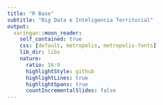 ```yaml
---
title: "R Base"
subtitle: "Big Data e Inteligencia Territorial"
output:
  xaringan::moon_reader:
    self_contained: true
    css: [default, metropolis, metropolis-fonts]
    lib_dir: libs
    nature:
      ratio: 16:9
      highlightStyle: github
      highlightLines: true
      highlightSpans: true
      countIncrementalSlides: false
---
```



<style type="text/css">

.remark-slide-content {
    font-size: 25px;
    padding: 1em 1em 1em 1em;
}

```css

.remark-code{
  line-height: 1.5; font-size: 80%
}

@media print {
  .has-continuation {
    display: block;
  }
}
```


```r
##~~~~~~~~~~~~~~~~~~~~~~~~~~~~~~~~~~~~~~~~~~~~~~~~~~~~~~~~~~~~~~~~~~~~~~~~~~~~~~
##                                  PIZARRA                                 ----
##~~~~~~~~~~~~~~~~~~~~~~~~~~~~~~~~~~~~~~~~~~~~~~~~~~~~~~~~~~~~~~~~~~~~~~~~~~~~~~
xaringanExtra::use_scribble()
```


```r
##~~~~~~~~~~~~~~~~~~~~~~~~~~~~~~~~~~~~~~~~~~~~~~~~~~~~~~~~~~~~~~~~~~~~~~~~~~~~~~
##                                  cLIPBOARD                               ----
##~~~~~~~~~~~~~~~~~~~~~~~~~~~~~~~~~~~~~~~~~~~~~~~~~~~~~~~~~~~~~~~~~~~~~~~~~~~~~~
htmltools::tagList(
  xaringanExtra::use_clipboard(
    button_text = "<i class=\"fa fa-Copiar código\"></i>",
    success_text = "<i class=\"fa fa-check\" style=\"color: #90BE6D\"></i>",
    error_text = "<i class=\"fa fa-times-circle\" style=\"color: #F94144\"></i>"
  ),
  rmarkdown::html_dependency_font_awesome()
)
```


```r
##~~~~~~~~~~~~~~~~~~~~~~~~~~~~~~~~~~~~~~~~~~~~~~~~~~~~~~~~~~~~~~~~~~~~~~~~~~~~~~
##                          PRESENTACION VS RSTUDIO                         ----
##~~~~~~~~~~~~~~~~~~~~~~~~~~~~~~~~~~~~~~~~~~~~~~~~~~~~~~~~~~~~~~~~~~~~~~~~~~~~~~
xaringanExtra::use_fit_screen()
```


```r
##~~~~~~~~~~~~~~~~~~~~~~~~~~~~~~~~~~~~~~~~~~~~~~~~~~~~~~~~~~~~~~~~~~~~~~~~~~~~~~
##                          ESTILOS EXTRA -RESALTADO-                       ----
##~~~~~~~~~~~~~~~~~~~~~~~~~~~~~~~~~~~~~~~~~~~~~~~~~~~~~~~~~~~~~~~~~~~~~~~~~~~~~~
xaringanExtra::use_extra_styles(
  hover_code_line = TRUE,         #<<
  mute_unhighlighted_code = TRUE  #<<
)
```


```r
##~~~~~~~~~~~~~~~~~~~~~~~~~~~~~~~~~~~~~~~~~~~~~~~~~~~~~~~~~~~~~~~~~~~~~~~~~~~~~~
##                              Cargo librerías                             ----
##~~~~~~~~~~~~~~~~~~~~~~~~~~~~~~~~~~~~~~~~~~~~~~~~~~~~~~~~~~~~~~~~~~~~~~~~~~~~~~
library(flipbookr)
library(tidyverse)
library(xaringanthemer)
library(xaringan)
library(gt)
library(icons)
library(here)
library(gt)

options(scipen = 999)

##~~~~~~~~~~~~~~~~~~~~~~~~~~~~~~~~~~
##  ~ Cargo la base de trabajo  ----
##~~~~~~~~~~~~~~~~~~~~~~~~~~~~~~~~~~

base_inmuebles <- read_csv(here("entradas", "inmuebles-estado-nacional.csv")) %>% 
  mutate(str_trim(calle))
```

---
class: inverse, center, middle


# Paquetes

<html>
  <div style='float:left'></div>
  <hr color='#EB811B' size=1px width=1125px>
</html>
 

---

# Paquetes  

## ¿Qué son?

--

✔️ Los paquetes son, principalmente, funciones que no están en r base, pero también bases de datos y objetos de R en general.

--

## ¿Para qué nos sirven?   

✔️ Ayudan a resolver problemas que con r base no se podía, o que era muy difícil hacerlo.
 

---
class: middle, center, inverse

background-image: url(img/R1.PNG)
background-size: contain

---
class: middle, center, inverse

background-image: url(img/R2.PNG)
background-size: contain

---
class: middle, center, inverse

background-image: url(img/R3.PNG)
background-size: contain

---
class: middle, center, inverse

background-image: url(img/R4.PNG)
background-size: contain

---
class: middle, center, inverse

background-image: url(img/R5.PNG)
background-size: contain
  
---

#Paquetes    

## INSTALACIÓN

- Podemos descargarlos e instalarlos con el siguiente comando: 

```r
install.packages("nombre_del_paquete") 
```

- Sólo es necesario instalar el paquete una vez por computadora.

---

#Paquetes  

## INVOCACIÓN

.pull-left[

- Una vez instalado, cada vez que abramos una nueva sesión de R y querramos utilizar el paquete debemos **cargarlo al ambiente de trabajo** mediante la función:    

```r
library(nombre_del_paquete)
```
]

.pull-right[

```r

knitr::include_graphics(here("1_r_base", "img", "invocacion.gif"))

```
]


---

class: inverse, middle, center

<html>
  <div style='float:left'></div>
  <hr color='#EB811B' size=1px width=1125px>
</html>

# [Tidyverse](https://www.tidyverse.org/)


---
# Tidyverse

.pull-left[
#### `Tidyverse` es una colección de paquetes de R, pensados para trabajar en "ciencia de datos". 
 
]

.pull-right[


```r
knitr::include_graphics(here("1_r_base", "img", "tidyverse.png"))
```
]

---
class: inverse, middle, center


# ¿Por qué tidyverse?


<html>
  <div style='float:left'></div>
  <hr color='#EB811B' size=1px width=1125px>
</html>


 
---
# __¿Por qué tidyverse?__


- ### Orientado a ser leído y escrito por y para seres humanos


--


- ### Funciones no pensadas para una tarea específica sino para un proceso de trabajo

.pull-left[
```r
knitr::include_graphics(here("1_r_base", "img", "circuito_del_dato.png"))
```
]

--

.pull-right[
```r
knitr::include_graphics(here("1_r_base", "img", "circuito_del_dato_tidy.png"))
```
]

--


- ### Su comunidad, basada en los principios del código abierto y trabajo colaborativo 




---
# __Instalación y uso__

* Sólo una vez (por computadora):
```r
install.packages("tidyverse")
```

--

* En cada inicio de sesión de R o Rstudio:

```r
library(tidyverse)
```
 
--

.pull-left[

_No es necesario esto:_

```r
install.packages("dplyr")
install.packages("tidyr")
install.packages("ggplot2")
```
]

.pull-right[

_Ni esto:_

```r
library(dplyr)
library(tidyr)
library(ggplot2)
```
]


---
# Hoja de ruta

### Presentación de los paquetes `dplyr` y `tidyr` 

.pull-left[

## ✔️ lectura / escritura


_{readr}_: ☑️ `read_csv()` ☑️ `read_table()`


_{haven}_: ☑️ `read_sav()` ☑️ `read_dat()`

☑️ `read_sas()` 
]


.pull-right[

## ✔️ magrittr

☑️ `%>%`

]

---
# Hoja de ruta


.pull-left[

## ✔️ dplyr

☑️️ `select()`   ☑️️ `filter()`

☑️️ `mutate()`   ☑️️ `rename()`

☑️️ `arragne()`  ☑️️ `summarise()`

☑️️ `group_by()`

]
 
 
.pull-right[

## ✔️ tidyr
    
☑️ `pivot_longer()` ☑️ `pivot_wider()` 

]



---
class: middle, center, inverse


# Lectura / escritura de archivos

<html>
  <div style='float:left'></div>
  <hr color='#EB811B' size=1px width=1125px>
</html>

 
---
# Lectura / escritura de archivos

## Hay varios paquetes que ayudan a la lectura de archivos, los principales son:


.pull-left[

### Paquete `{readr}`

- `read_csv()`   --> *.csv*

- `read_table()` --> *.txt*

- `read_rds()`   --> *.rds*
]

.pull-right[

### Paquete `{haven}`

- `read_sav()` --> SPSS

- `read_dta()` --> STATA

- `read_sas()` --> SAS

]

---
# Base de trabajo

En el material de la clase se puso a disposición una base de ejercicio. La informaciuón con la que se cuenta es aquella referida a los **Inmuebles Propios del Estado Nacional y Alquilados**, provista por la Dirección Nacional del Registro de Bienes Inmuebles - Agencia de Administración de Bienes del Estado - Jefatura de Gabinete de Ministros. 

> [Descarga de la base de datos](https://datos.gob.ar/dataset/otros-inmuebles-propios-estado-nacional-alquilados)

--

### Con la siguiente sentencia puedo importarla a R:

```r
base_inmuebles <- read_csv(file = "la_ruta_del_archivo/el_nombre_del_archivo.csv",
                           col_names = TRUE)
```


---
class: inverse, middle, center

# _PRÁCTICA_

<html>
  <div style='float:left'></div>
  <hr color='#EB811B' size=1px width=1125px>
</html>

---
class: inverse, middle

# Práctica

1. Armar una carpeta de trabajo en la computadora.

1. Descargar la base de datos de inmuebles del Estado Nacional y ubicar el archivo en la carpeta de trabajo. 
Link para descarga [aqui](https://datos.gob.ar/dataset/otros-inmuebles-propios-estado-nacional-alquilados)

1. Desde un script de Rstudio, importar la base de datos con la función acorde a la extensión del archivo.

_Pistas:_

Del paquete _{readr}_

- .csv --> _read_csv()_
- .txt --> _read_delim()_
- .xlsx (excel) --> Paquete _{readxl}_ --> _read_xlsx()_ o _read_excel()_


